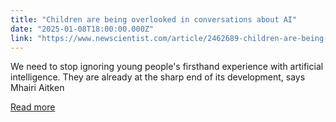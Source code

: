 ```yaml
---
title: "Children are being overlooked in conversations about AI"
date: "2025-01-08T18:00:00.000Z"
link: "https://www.newscientist.com/article/2462689-children-are-being-overlooked-in-conversations-about-ai/?utm_campaign=RSS%7CNSNS&utm_source=NSNS&utm_medium=RSS&utm_content=technology"
---
```


We need to stop ignoring young people's firsthand experience with artificial intelligence. They are already at the sharp end of its development, says Mhairi Aitken

[Read more](https://www.newscientist.com/article/2462689-children-are-being-overlooked-in-conversations-about-ai/?utm_campaign=RSS%7CNSNS&utm_source=NSNS&utm_medium=RSS&utm_content=technology)
